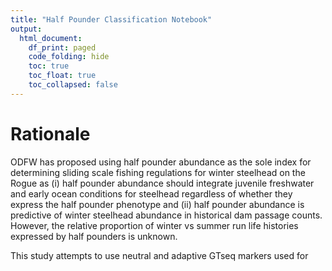 ```yaml
---
title: "Half Pounder Classification Notebook"
output:
  html_document:
    df_print: paged
    code_folding: hide
    toc: true
    toc_float: true
    toc_collapsed: false
---
```


# Rationale

ODFW has proposed using half pounder abundance as the sole index for determining sliding scale fishing regulations for winter steelhead on the Rogue as (i) half pounder abundance should integrate juvenile freshwater and early ocean conditions for steelhead regardless of whether they express the half pounder phenotype and (ii) half pounder abundance is predictive of winter steelhead abundance in historical dam passage counts. However, the relative proportion of winter vs summer run life histories expressed by half pounders is unknown.

This study attempts to use neutral and adaptive GTseq markers used for  